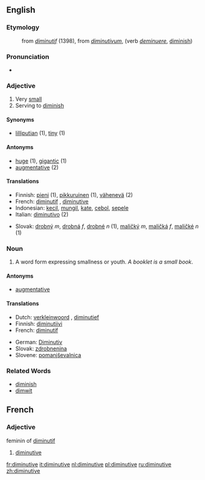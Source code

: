 ==English==
===Etymology===
:from {{OF.}} ''[[diminutif]]'' (1398), from {{L.}} ''[[diminutivum]]'', (verb ''[[deminuere]]'', [[diminish]])
===Pronunciation===
*{{audio|en-us-diminutive.ogg|Audio (US)}}

===Adjective===
{{en-adj}}
# Very [[small]]
# Serving to [[diminish]]

====Synonyms====
*[[lilliputian]] (1), [[tiny]] (1)

====Antonyms====
*[[huge]] (1), [[gigantic]] (1)
*[[augmentative]] (2)

==== Translations ====
{{top}}
*Finnish: [[pieni]] (1), [[pikkuruinen]] (1), [[vähenevä]] (2)
*French: [[diminutif]] {{m}}, [[diminutive#French|diminutive]] {{f}}
*Indonesian: [[kecil]], [[mungil]], [[kate]], [[cebol]], [[sepele]]
*Italian: [[diminutivo]] {{m}} (2)
{{mid}}
*Slovak: [[drobný]] ''m'', [[drobná]] ''f'', [[drobné]] ''n'' (1), [[maličký]] ''m'', [[maličká]] ''f'', [[maličké]] ''n'' (1)
{{bottom}}

===Noun===
{{en-noun}}
# {{Grammar}} A word form expressing smallness or youth. ''A booklet is a small book''.

====Antonyms====
*[[augmentative]]

====Translations====
{{top}}
*Dutch: [[verkleinwoord]] {{n}}, [[diminutief]] {{n}}
*Finnish: [[diminutiivi]]
*French: [[diminutif]] {{m}}
{{mid}}
*German: [[Diminutiv]] {{m}}
*Slovak: [[zdrobnenina]] {{f}}
*Slovene: [[pomanjševalnica]] {{f}}
{{bottom}}

===Related Words===
*[[diminish]]
*[[dimwit]]

==French==
===Adjective===
feminin of [[diminutif]]
#[[diminutive#Adjective|diminutive]]

[[fr:diminutive]]
[[it:diminutive]]
[[nl:diminutive]]
[[pl:diminutive]]
[[ru:diminutive]]
[[zh:diminutive]]